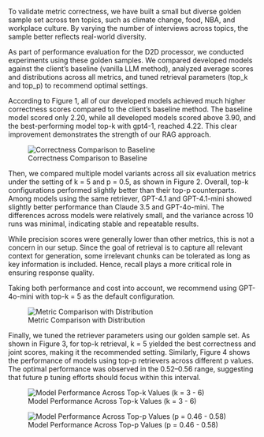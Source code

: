 
To validate metric correctness, we have built a small but diverse golden sample set across ten topics, such as climate change, food, NBA, and workplace culture. By varying the number of interviews across topics, the sample better reflects real-world diversity.

As part of performance evaluation for the D2D processor, we conducted experiments using these golden samples. We compared developed models against the client’s baseline (vanilla LLM method), analyzed average scores and distributions across all metrics, and tuned retrieval parameters (top_k and top_p) to recommend optimal settings.

According to Figure 1, all of our developed models achieved much higher correctness scores compared to the client’s baseline method. The baseline model scored only 2.20, while all developed models scored above 3.90, and the best-performing model top-k with gpt4-1, reached 4.22. This clear improvement demonstrates the strength of our RAG approach.

::: {.cell}
![Correctness Comparison to Baseline](img/correctness_comparison.png)
:::

Then, we compared multiple model variants across all six evaluation metrics under the setting of k = 5 and p = 0.5, as shown in Figure 2. Overall, top-k configurations performed slightly better than their top-p counterparts. Among models using the same retriever, GPT-4.1 and GPT-4.1-mini showed slightly better performance than Claude 3.5 and GPT-4o-mini. The differences across models were relatively small, and the variance across 10 runs was minimal, indicating stable and repeatable results.

While precision scores were generally lower than other metrics, this is not a concern in our setup. Since the goal of retrieval is to capture all relevant context for generation, some irrelevant chunks can be tolerated as long as key information is included. Hence, recall plays a more critical role in ensuring response quality.

Taking both performance and cost into account, we recommend using GPT-4o-mini with top-k = 5 as the default configuration.

::: {.cell}
![Metric Comparison with Distribution](img/metric_dist.png)
::: 

Finally, we tuned the retriever parameters using our golden sample set. As shown in Figure 3, for top-k retrieval, k = 5 yielded the best correctness and joint scores, making it the recommended setting. Similarly, Figure 4 shows the performance of models using top-p retrievers across different p values. The optimal performance was observed in the 0.52–0.56 range, suggesting that future p tuning efforts should focus within this interval.

::: {.cell}
![Model Performance Across Top-k Values (k = 3 - 6)](img/top_k.png)
::: 

::: {.cell}
![Model Performance Across Top-p Values (p = 0.46 - 0.58)](img/top_p.png)
::: 
